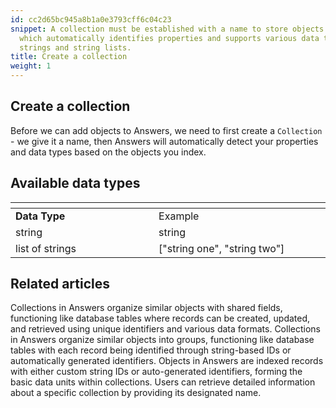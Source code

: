 ```yaml
---
id: cc2d65bc945a8b1a0e3793cff6c04c23
snippet: A collection must be established with a name to store objects in Answers
  which automatically identifies properties and supports various data types including
  strings and string lists.
title: Create a collection
weight: 1
---
```


## Create a collection

Before we can add objects to Answers, we need to first create a `Collection` - we give it a name, then Answers will automatically detect your properties and data types based on the objects you index.


## Available data types

<table>
	<thead>
	<tr>
		<th width="25%"></th>
		<th width="30%"></th>
	</tr>
	</thead>
	<tbody>
	<tr>
		<td><b>Data Type</b></td>
		<td>Example</td>
	</tr>
	<tr>
		<td>string</td>
		<td>string</td>
	</tr>
	<tr>
		<td>list of strings</td>
		<td>["string one", "string two"]</td>
	</tr>
	</tbody>
</table>


## Related articles
<CardGrid>
<LinkTitleCard header="<b>Answers > Collections</b>" href="/products/answers/collections/" > Collections in Answers organize similar objects with shared fields, functioning like database tables where records can be created, updated, and retrieved using unique identifiers and various data formats. </LinkTitleCard>
<LinkTitleCard header="<b>Collections > Update a collection</b>" href="/products/answers/collections/update-collection/" > Collections in Answers organize similar objects into groups, functioning like database tables with each record being identified through string-based IDs or automatically generated identifiers. </LinkTitleCard>
<LinkTitleCard header="<b>Answers > Objects</b>" href="/products/answers/objects/" > Objects in Answers are indexed records with either custom string IDs or auto-generated identifiers, forming the basic data units within collections. </LinkTitleCard>
<LinkTitleCard header="<b>Collections > Get a collection</b>" href="/products/answers/collections/get-collection/" > Users can retrieve detailed information about a specific collection by providing its designated name. </LinkTitleCard>
</CardGrid>